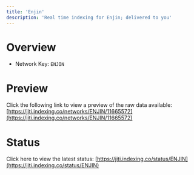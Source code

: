 ```yaml
---
title: 'Enjin'
description: 'Real time indexing for Enjin; delivered to you'
---
```


# Overview
- Network Key: `ENJIN`

# Preview
Click the following link to view a preview of the raw data available: [https://jiti.indexing.co/networks/ENJIN/11665572](https://jiti.indexing.co/networks/ENJIN/11665572)

# Status
Click here to view the latest status: [https://jiti.indexing.co/status/ENJIN](https://jiti.indexing.co/status/ENJIN)
